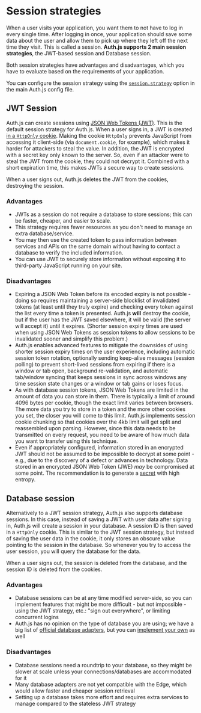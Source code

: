 
# Session strategies

When a user visits your application, you want them to not have to log in every single time. After logging in once, your application should save some data about the user and allow them to pick up where they left off the next time they visit. This is called a session. **Auth.js supports 2 main session strategies**, the JWT-based session and Database session.

<Callout>
  Both session strategies have advantages and disadvantages, which you have to
  evaluate based on the requirements of your application.
</Callout>

You can configure the session strategy using the [`session.strategy`](/reference/core#strategy) option in the main Auth.js config file.

## JWT Session

Auth.js can create sessions using [JSON Web Tokens (JWT)](https://datatracker.ietf.org/doc/html/rfc7519). This is the default session strategy for Auth.js. When a user signs in, a JWT is created [in a `HttpOnly` cookie](https://developer.mozilla.org/en-US/docs/Web/HTTP/Cookies#block_access_to_your_cookies). Making the cookie `HttpOnly` prevents JavaScript from accessing it client-side (via `document.cookie`, for example), which makes it harder for attackers to steal the value. In addition, the JWT is encrypted with a secret key only known to the server. So, even if an attacker were to steal the JWT from the cookie, they could not decrypt it. Combined with a short expiration time, this makes JWTs a secure way to create sessions.

When a user signs out, Auth.js deletes the JWT from the cookies, destroying the session.

### Advantages

- JWTs as a session do not require a database to store sessions; this can be faster, cheaper, and easier to scale.
- This strategy requires fewer resources as you don't need to manage an extra database/service.
- You may then use the created token to pass information between services and APIs on the same domain without having to contact a database to verify the included information.
- You can use JWT to securely store information without exposing it to third-party JavaScript running on your site.

### Disadvantages

- Expiring a JSON Web Token before its encoded expiry is not possible - doing so requires maintaining a server-side blocklist of invalidated tokens (at least until they truly expire) and checking every token against the list every time a token is presented. Auth.js **will** destroy the cookie, but if the user has the JWT saved elsewhere, it will be valid (the server will accept it) until it expires. (Shorter session expiry times are used when using JSON Web Tokens as session tokens to allow sessions to be invalidated sooner and simplify this problem.)
- Auth.js enables advanced features to mitigate the downsides of using shorter session expiry times on the user experience, including automatic session token rotation, optionally sending keep-alive messages (session polling) to prevent short-lived sessions from expiring if there is a window or tab open, background re-validation, and automatic tab/window syncing that keeps sessions in sync across windows any time session state changes or a window or tab gains or loses focus.
- As with database session tokens, JSON Web Tokens are limited in the amount of data you can store in them. There is typically a limit of around 4096 bytes per cookie, though the exact limit varies between browsers. The more data you try to store in a token and the more other cookies you set, the closer you will come to this limit. Auth.js implements session cookie chunking so that cookies over the 4kb limit will get split and reassembled upon parsing. However, since this data needs to be transmitted on every request, you need to be aware of how much data you want to transfer using this technique.
- Even if appropriately configured, information stored in an encrypted JWT should not be assumed to be impossible to decrypt at some point - e.g., due to the discovery of a defect or advances in technology. Data stored in an encrypted JSON Web Token (JWE) _may_ be compromised at some point. The recommendation is to generate a [secret](/reference/core#secret) with high entropy.

## Database session

Alternatively to a JWT session strategy, Auth.js also supports database sessions. In this case, instead of saving a JWT with user data after signing in, Auth.js will create a session in your database. A session ID is then saved in a `HttpOnly` cookie. This is similar to the JWT session strategy, but instead of saving the user data in the cookie, it only stores an obscure value pointing to the session in the database. So whenever you try to access the user session, you will query the database for the data.

When a user signs out, the session is deleted from the database, and the session ID is deleted from the cookies.

### Advantages

- Database sessions can be at any time modified server-side, so you can implement features that might be more difficult - but not impossible - using the JWT strategy, etc.: "sign out everywhere", or limiting concurrent logins
- Auth.js has no opinion on the type of database you are using; we have a big list of [official
  database adapters](/getting-started/database), but you can [implement your
  own](/guides/creating-a-database-adapter) as well

### Disadvantages

- Database sessions need a roundtrip to your database, so they might be slower at scale unless your connections/databases are accommodated for it
- Many database adapters are not yet compatible with the Edge, which would allow faster and cheaper session retrieval
- Setting up a database takes more effort and requires extra services to manage compared to the stateless JWT strategy
